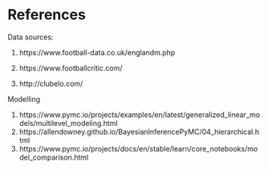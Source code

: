 # References {.unnumbered}

::: {#refs}
:::
Data sources:

1. https://www.football-data.co.uk/englandm.php

2. https://www.footballcritic.com/

3. http://clubelo.com/

Modelling

1. https://www.pymc.io/projects/examples/en/latest/generalized_linear_models/multilevel_modeling.html
2. https://allendowney.github.io/BayesianInferencePyMC/04_hierarchical.html
3. https://www.pymc.io/projects/docs/en/stable/learn/core_notebooks/model_comparison.html
